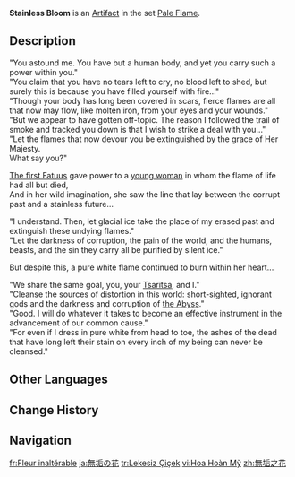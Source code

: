 {{Artifact Infobox
|image = Item Stainless Bloom.png
|set   = Pale Flame
|piece = Flower of Life
}}
{{Description|A hard, blue artificial flower. Its petals shall never wither, nor shall its colors fade.}}
'''Stainless Bloom''' is an [[Artifact]] in the set [[Pale Flame]].

==Description==
"You astound me. You have but a human body, and yet you carry such a power within you."<br>"You claim that you have no tears left to cry, no blood left to shed, but surely this is because you have filled yourself with fire..."<br>"Though your body has long been covered in scars, fierce flames are all that now may flow, like molten iron, from your eyes and your wounds."<br>"But we appear to have gotten off-topic. The reason I followed the trail of smoke and tracked you down is that I wish to strike a deal with you..."<br>"Let the flames that now devour you be extinguished by the grace of Her Majesty.<br>What say you?"

[[Pierro|The first Fatuus]] gave power to a [[Signora|young woman]] in whom the flame of life had all but died,<br>And in her wild imagination, she saw the line that lay between the corrupt past and a stainless future...

"I understand. Then, let glacial ice take the place of my erased past and extinguish these undying flames."<br>"Let the darkness of corruption, the pain of the world, and the humans, beasts, and the sin they carry all be purified by silent ice."

But despite this, a pure white flame continued to burn within her heart...

"We share the same goal, you, your [[Tsaritsa]], and I."<br>"Cleanse the sources of distortion in this world: short-sighted, ignorant gods and the darkness and corruption of [[the Abyss]]."<br>"Good. I will do whatever it takes to become an effective instrument in the advancement of our common cause."<br>"For even if I dress in pure white from head to toe, the ashes of the dead that have long left their stain on every inch of my being can never be cleansed."

==Other Languages==
{{Other Languages
|en       = Stainless Bloom
|zhs      = 无垢之花
|zhs_rm   = Wúgòu zhī Huā
|zht      = 無垢之花
|zht_rm   = Wúgòu zhī Huā
|zh_tl    = Stainless Flower
|ja       = 無垢の花
|ja_rm    = Muku no Hana
|ja_tl    = Spotless Flower
|ko       = 무구의 꽃
|ko_rm    = Mugu-ui Kkot
|ko_tl    = Flower of Pure
|es       = Flor Inmaculada
|es_tl    = Immaculate Flower
|fr       = Fleur inaltérable
|fr_tl    = Imperishable Flower
|ru       = Незапятнанный цветок
|ru_tl    = Stainless Flower
|th       = Stainless Bloom
|vi       = Hoa Hoàn Mỹ
|vi_tl    = 
|de       = Blume der Reinheit
|de_tl    = Flower of Purity
|id       = Stainless Bloom
|pt       = Flor da Purificação
|pt_tl    = 
|tr       = Lekesiz Çiçek
|tr_tl    = Spotless Flower
|it       = Fiore inossidabile
|it_tl    = Stainless Flower
}}

==Change History==
{{Change History|1.5}}

==Navigation==
{{Artifact Set Navbox|Pale Flame}}

[[fr:Fleur inaltérable]]
[[ja:無垢の花]]
[[tr:Lekesiz Çiçek]]
[[vi:Hoa Hoàn Mỹ]]
[[zh:無垢之花]]